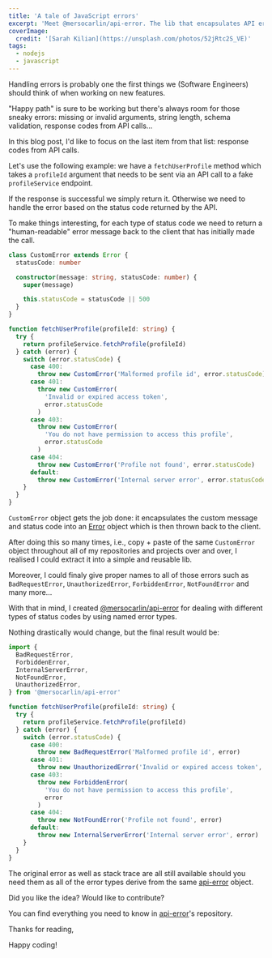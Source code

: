 ```yaml
---
title: 'A tale of JavaScript errors'
excerpt: 'Meet @mersocarlin/api-error. The lib that encapsulates API errors into named errors.'
coverImage:
  credit: '[Sarah Kilian](https://unsplash.com/photos/52jRtc2S_VE)'
tags:
  - nodejs
  - javascript
---
```


Handling errors is probably one the first things we (Software Engineers) should think of when working on new features.

"Happy path" is sure to be working but there's always room for those sneaky errors: missing or invalid arguments, string length, schema validation, response codes from API calls...

In this blog post, I'd like to focus on the last item from that list: response codes from API calls.

Let's use the following example: we have a `fetchUserProfile` method which takes a `profileId` argument that needs to be sent via an API call to a fake `profileService` endpoint.

If the response is successful we simply return it.
Otherwise we need to handle the error based on the status code returned by the API.

To make things interesting, for each type of status code we need to return a "human-readable" error message back to the client that has initially made the call.

```ts
class CustomError extends Error {
  statusCode: number

  constructor(message: string, statusCode: number) {
    super(message)

    this.statusCode = statusCode || 500
  }
}

function fetchUserProfile(profileId: string) {
  try {
    return profileService.fetchProfile(profileId)
  } catch (error) {
    switch (error.statusCode) {
      case 400:
        throw new CustomError('Malformed profile id', error.statusCode)
      case 401:
        throw new CustomError(
          'Invalid or expired access token',
          error.statusCode
        )
      case 403:
        throw new CustomError(
          'You do not have permission to access this profile',
          error.statusCode
        )
      case 404:
        throw new CustomError('Profile not found', error.statusCode)
      default:
        throw new CustomError('Internal server error', error.statusCode)
    }
  }
}
```

`CustomError` object gets the job done: it encapsulates the custom message and status code into an [Error](https://developer.mozilla.org/en-US/docs/Web/JavaScript/Reference/Global_Objects/Error) object which is then thrown back to the client.

After doing this so many times, i.e., copy + paste of the same `CustomError` object throughout all of my repositories and projects over and over, I realised I could extract it into a simple and reusable lib.

Moreover, I could finaly give proper names to all of those errors such as `BadRequestError`, `UnauthorizedError`, `ForbiddenError`, `NotFoundError` and many more...

With that in mind, I created [@mersocarlin/api-error](https://github.com/mersocarlin/api-error) for dealing with different types of status codes by using named error types.

Nothing drastically would change, but the final result would be:

```ts
import {
  BadRequestError,
  ForbiddenError,
  InternalServerError,
  NotFoundError,
  UnauthorizedError,
} from '@mersocarlin/api-error'

function fetchUserProfile(profileId: string) {
  try {
    return profileService.fetchProfile(profileId)
  } catch (error) {
    switch (error.statusCode) {
      case 400:
        throw new BadRequestError('Malformed profile id', error)
      case 401:
        throw new UnauthorizedError('Invalid or expired access token', error)
      case 403:
        throw new ForbiddenError(
          'You do not have permission to access this profile',
          error
        )
      case 404:
        throw new NotFoundError('Profile not found', error)
      default:
        throw new InternalServerError('Internal server error', error)
    }
  }
}
```

The original error as well as stack trace are all still available should you need them as all of the error types derive from the same [api-error](https://github.com/mersocarlin/api-error/blob/master/src/api-error.ts) object.

Did you like the idea? Would like to contribute?

You can find everything you need to know in [api-error](https://github.com/mersocarlin/api-error)'s repository.

Thanks for reading,

Happy coding!
